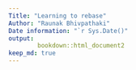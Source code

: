 ```yaml
---
Title: "Learning to rebase"
Author: "Raunak Bhivpathaki"
Date information: "`r Sys.Date()" 
output: 
        bookdown::html_document2
keep_md: true
---
```


